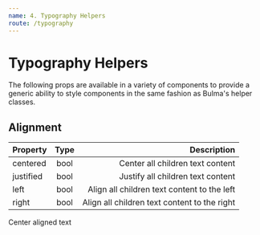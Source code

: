 ```yaml
---
name: 4. Typography Helpers
route: /typography
---
```


# Typography Helpers

The following props are available in a variety of components to provide a generic ability to style components in the same fashion as Bulma's helper classes.

## Alignment

| Property  | Type |                                  Description |
|:----------|:----:|---------------------------------------------:|
| centered  | bool |             Center all children text content |
| justified | bool |            Justify all children text content |
| left      | bool |  Align all children text content to the left |
| right     | bool | Align all children text content to the right |


<Playground>
    <Container centered>
      <div style={{backgroundColor: 'lightblue'}}>Center aligned text</div>
    </Container>
</Playground>